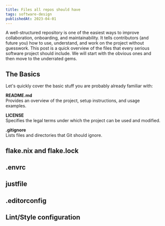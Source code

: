 ```yaml
---
title: Files all repos should have
tags: software-design
publishedAt: 2023-04-01
---
```



A well-structured repository is one of the easiest ways to improve collaboration, onboarding, and maintainability. It tells contributors (and future you) how to use, understand, and work on the project without guesswork.
This post is a quick overview of the files that every serious software project should include. We will start with the obvious ones and then move to the underrated gems.


## The Basics

Let's quickly cover the basic stuff you are probably already familiar with:

**README.md**  
Provides an overview of the project, setup instructions, and usage examples.

**LICENSE**  
Specifies the legal terms under which the project can be used and modified.

**.gitignore**  
Lists files and directories that Git should ignore.

## flake.nix and flake.lock

## .envrc

## justfile

## .editorconfig

## Lint/Style configuration
